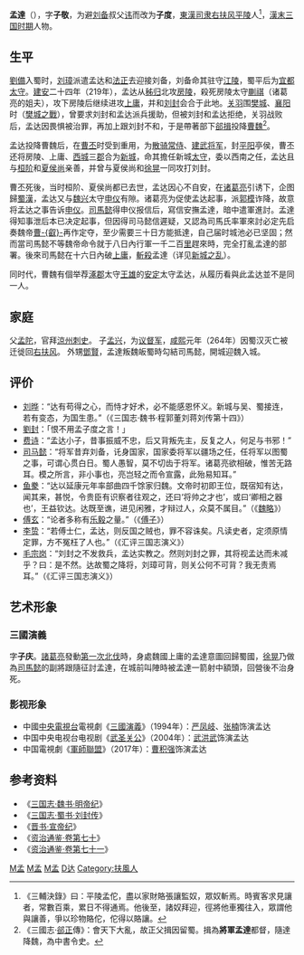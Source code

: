 {{not|吳孟達}}
'''孟達'''（{{bd||？|228年||M孟}}），字'''子敬'''，为避[[刘备|刘备]]叔父[[避讳|讳]]而改为'''子度'''，[[東漢|東漢]][[司隶校尉部|司隶]][[右扶风|右扶风]][[平陵|平陵]]人<ref>《三輔決錄》曰：平陵孟佗，盡以家財賂張讓監奴，眾奴斬焉。時賓客求見讓者，常數百乘，累日不得通焉。他後至，諸奴拜迎，徑將他車獨往入，眾謂他與讓善，爭以珍物賂佗，佗得以賂讓。</ref>，[[漢末|漢末]][[三国时期|三国时期]]人物。

==生平==
[[劉備|劉備]]入蜀时，[[刘璋|刘璋]]派遣孟达和[[法正|法正]]去迎接刘备，刘备命其驻守[[江陵|江陵]]，蜀平后为[[宜都郡|宜都]][[太守|太守]]。[[建安_(东汉)|建安]]二十四年（219年），孟达从[[秭归|秭归]]北攻[[房陵郡|房陵]]，殺死房陵太守[[蒯祺|蒯祺]]（诸葛亮的姐夫），攻下房陵后继续进攻[[上庸郡|上庸]]，并和[[刘封|刘封]]会合于此地。[[关羽|关羽]]围[[樊城|樊城]]、[[襄阳|襄阳]]时（[[樊城之戰|樊城之戰]]），曾要求刘封和孟达派兵援助，但被刘封和孟达拒绝，关羽战败后，孟达因畏惧被治罪，再加上跟刘封不和，于是帶著部下[[郤揖|郤揖]]投降[[曹魏|曹魏]]<ref>《三國志·[[郤正|郤正]]傳》：會天下大亂，故正父揖因留蜀。揖為'''將軍孟達'''都督，隨達降魏，為中書令史。</ref>。

孟达投降曹魏后，在[[曹丕|曹丕]]时受到重用，为[[散骑常侍|散骑常侍]]、[[建武将军|建武将军]]，封[[平阳|平阳]]亭侯，曹丕还将房陵、上庸、[[西城郡|西城]]三[[郡|郡]]合为[[新城郡_(曹魏)|新城]]，命其擔任新城[[太守|太守]]，委以西南之任，孟达且与[[桓阶|桓阶]]和[[夏侯尚|夏侯尚]]亲善，并曾与夏侯尚和[[徐晃|徐晃]]一同攻打刘封。

曹丕死後，当时桓阶、夏侯尚都已去世，孟达因心不自安，在[[诸葛亮|诸葛亮]]引诱下，企图歸[[蜀漢|蜀漢]]，孟达又与[[魏兴郡_(曹魏)|魏兴]]太守[[申仪|申仪]]有隙。诸葛亮为促使孟达起事，派[[郭模|郭模]]诈降，故意将孟达之事告诉[[申仪|申仪]]。[[司馬懿|司馬懿]]得申仪报信后，寫信安撫孟達，暗中遣軍進討。孟達得知事泄后本已决定起事，但因得司马懿信遲疑，又認為司馬氏率軍來討必定先启奏魏帝[[曹叡|曹-{叡}-]]再作定夺，至少需要三十日方能抵達，自己届时城池必已坚固；然而當司馬懿不等魏帝命令就于八日內行軍一千二百[[里|里]]趕來時，完全打亂孟達的部署。後來司馬懿在十六日內破[[上庸郡|上庸]]，[[斬殺|斬殺]]孟達（详见[[新城之乱|新城之乱]]）。

同时代，曹魏有個举荐[[涿郡|涿郡]]太守[[王雄_(三国)|王雄]]的[[安定郡|安定]]太守孟达，从履历看與此孟达並不是同一人。

==家庭==
父[[孟陀|孟陀]]，官拜[[涼州刺史|涼州刺史]]。
子[[孟兴|孟兴]]，为[[议督军|议督军]]，[[咸熙|咸熙]]元年（264年）因蜀汉灭亡被迁徙回[[右扶风|右扶风]]。
外甥[[鄧賢_(三國)|鄧賢]]，孟達叛魏皈蜀時勾結司馬懿，開城迎魏入城。

==评价==
*[[刘晔_(三国)|刘晔]]：“达有苟得之心，而恃才好术，必不能感恩怀义。新城与吴、蜀接连，若有变态，为国生患。”（《三国志·魏书·程郭董刘蒋刘传第十四》）
*[[劉封|劉封]]：「恨不用孟子度之言！」
*[[费诗|费诗]]：“孟达小子，昔事振威不忠，后又背叛先主，反复之人，何足与书邪！”
*[[司马懿|司马懿]]：“将军昔弃刘备，讬身国家，国家委将军以疆场之任，任将军以图蜀之事，可谓心贯白日。蜀人愚智，莫不切齿于将军。诸葛亮欲相破，惟苦无路耳。模之所言，非小事也，亮岂轻之而令宣露，此殆易知耳。”
*[[鱼豢|鱼豢]]：“达以延康元年率部曲四千馀家归魏。文帝时初即王位，既宿知有达，闻其来，甚悦，令贵臣有识察者往观之，还曰‘将帅之才也’，或曰‘卿相之器也’，王益钦达。达既至谯，进见闲雅，才辩过人，众莫不属目。”（《[[魏略|魏略]]》）
*[[傅玄|傅玄]]：“论者多称有[[乐毅|乐毅]]之量。”（《[[傅子|傅子]]》）
*[[李贽|李贽]]：“若傅士仁，孟达，则反国之贼也，罪不容诛矣。凡读史者，定须原情定罪，方不冤枉了人也。”（《汇评三国志演义》）
*[[毛宗岗|毛宗岗]]：“刘封之不发救兵，孟达实教之。然则刘封之罪，其将视孟达而未减乎？曰：是不然。达故蜀之降将，刘璋可背，则关公何不可背？我无责焉耳。”（《汇评三国志演义》）

==艺术形象==
===三國演義===
字'''子庆'''。[[諸葛亮|諸葛亮]]發動[[诸葛亮北伐|第一次北伐]]時，身處魏國上庸的孟達意圖回歸蜀國，[[徐晃|徐晃]]乃做為[[司馬懿|司馬懿]]的副將跟隨征討孟達，在城前叫陣時被孟達一箭射中額頭，回營後不治身死。

===影视形象===
*中國[[中国中央电视台|中央電視台]]電視劇《[[三国演义_(电视剧)|三國演義]]》（1994年）：[[严凤岐|严凤岐]]、[[张楠|张楠]]饰演孟达
*中国中央电视台电视剧《[[武圣关公|武圣关公]]》（2004年）：[[武洪武|武洪武]]饰演孟达
*中国電視劇《[[軍師聯盟|軍師聯盟]]》（2017年）：[[曹积强|曹积强]]饰演孟达

==参考资料==
* 《[http://www.guoxue.com/shibu/24shi/sangzz/sgzz_003.htm 三国志·魏书·明帝纪]{{Wayback|url=http://www.guoxue.com/shibu/24shi/sangzz/sgzz_003.htm |date=20070312013128 }}》
* 《[http://www.guoxue.com/shibu/24shi/sangzz/sgzz_040.htm 三国志·蜀书·刘封传]{{Wayback|url=http://www.guoxue.com/shibu/24shi/sangzz/sgzz_040.htm |date=20060721184611 }}》
* 《[http://www.guoxue.com/shibu/24shi/jinshu/jinshu_001.htm 晋书·宣帝纪]{{Wayback|url=http://www.guoxue.com/shibu/24shi/jinshu/jinshu_001.htm |date=20101125003404 }}》
* 《[http://www.guoxue.com/shibu/zztj/content/zztj_070.htm 资治通鉴·卷第七十]{{Wayback|url=http://www.guoxue.com/shibu/zztj/content/zztj_070.htm |date=20070216164604 }}》
* 《[http://www.guoxue.com/shibu/zztj/content/zztj_071.htm 资治通鉴·卷第七十一]{{Wayback|url=http://www.guoxue.com/shibu/zztj/content/zztj_071.htm |date=20070216053046 }}》

[[Category:東漢軍事人物|M孟]]
[[Category:三國軍事人物|M孟]]
[[Category:三國戰爭身亡者|M孟]]
[[Category:孟姓|D达]]
[[Category:扶風人|Category:扶風人]]